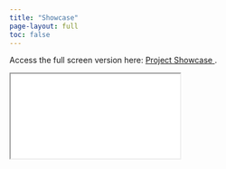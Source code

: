 ```yaml
---
title: "Showcase"
page-layout: full
toc: false
---
```


Access the full screen version here: <a href="project_showcase.pdf" class="btn btn-primary btn-sm" role="button" target="_blank"> Project Showcase </a>.

::: slide-wrapper
<iframe class="slide-iframe" src="project_showcase.pdf"></iframe>
:::
